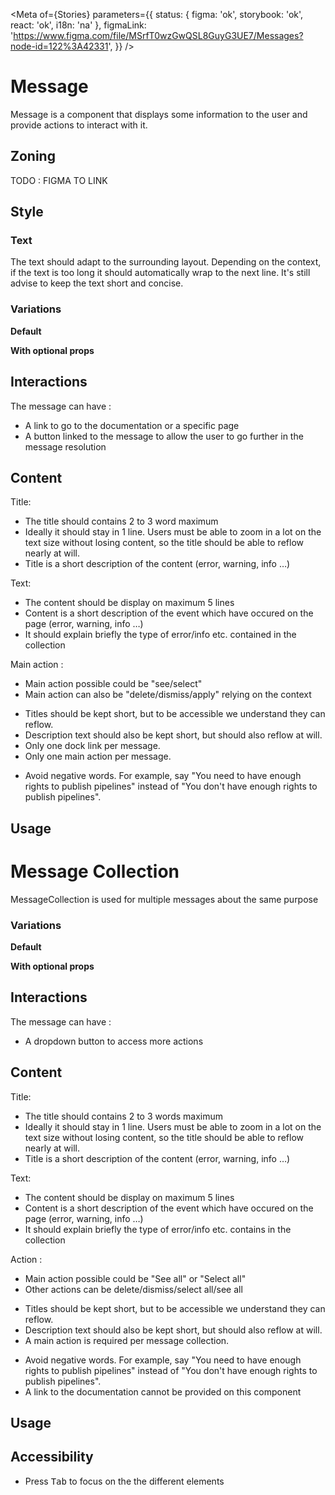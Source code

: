 
<Meta
	of={Stories}
	parameters={{
		status: { figma: 'ok', storybook: 'ok', react: 'ok', i18n: 'na' },
		figmaLink: 'https://www.figma.com/file/MSrfT0wzGwQSL8GuyG3UE7/Messages?node-id=122%3A42331',
	}}
/>

# Message

Message is a component that displays some information to the user and provide actions to interact with it.

## Zoning

TODO : FIGMA TO LINK

## Style

### Text

The text should adapt to the surrounding layout. Depending on the context, if the text is too long it should automatically wrap to the next line.
It's still advise to keep the text short and concise.

### Variations

**Default**

<Canvas>
	<Story story={Stories.DefaultMessageDemo} />
</Canvas>

**With optional props**

<Canvas>
	<Story story={Stories.WithPropVariation} />
</Canvas>

## Interactions

The message can have :

- A link to go to the documentation or a specific page
- A button linked to the message to allow the user to go further in the message resolution

## Content

Title:

<ul>
	<li>The title should contains 2 to 3 word maximum</li>
	<li>
		Ideally it should stay in 1 line. Users must be able to zoom in a lot on the text size without
		losing content, so the title should be able to reflow nearly at will.
	</li>
	<li>Title is a short description of the content (error, warning, info …)</li>
</ul>

Text:

<ul>
	<li>The content should be display on maximum 5 lines</li>
	<li>
		Content is a short description of the event which have occured on the page (error, warning, info
		…)
	</li>
	<li>It should explain briefly the type of error/info etc. contained in the collection</li>
</ul>

Main action :

<ul>
	<li>Main action possible could be "see/select"</li>
	<li>Main action can also be "delete/dismiss/apply" relying on the context</li>
</ul>

<Use>
	<Use.Do>
		<ul>
			<li>Titles should be kept short, but to be accessible we understand they can reflow.</li>
			<li>Description text should also be kept short, but should also reflow at will.</li>
			<li>Only one dock link per message.</li>
			<li>Only one main action per message.</li>
		</ul>
	</Use.Do>
	<Use.Dont>
		<ul>
			<li>
				Avoid negative words. For example, say "You need to have enough rights to publish pipelines"
				instead of "You don't have enough rights to publish pipelines".
			</li>
		</ul>
	</Use.Dont>
</Use>

## Usage

<Canvas>
	<Story story={Stories.MessageInformationTemplateStory} />
</Canvas>

<ArgTypes of={Stories.MessageInformationTemplateStory} />

# Message Collection

MessageCollection is used for multiple messages about the same purpose

### Variations

**Default**

<Canvas>
	<Story story={Stories.DefaultMessageCollectionDemo} />
</Canvas>

**With optional props**

<Canvas>
	<Story story={Stories.MessageCollectionWithPropVariation} />
</Canvas>

## Interactions

The message can have :

- A dropdown button to access more actions

## Content

Title:

<ul>
	<li>The title should contains 2 to 3 words maximum</li>
	<li>
		Ideally it should stay in 1 line. Users must be able to zoom in a lot on the text size without
		losing content, so the title should be able to reflow nearly at will.
	</li>
	<li>Title is a short description of the content (error, warning, info …)</li>
</ul>

Text:

<ul>
	<li>The content should be display on maximum 5 lines</li>
	<li>
		Content is a short description of the event which have occured on the page (error, warning, info
		…)
	</li>
	<li>It should explain briefly the type of error/info etc. contains in the collection</li>
</ul>

Action :

<ul>
	<li>Main action possible could be "See all" or "Select all"</li>
	<li>Other actions can be delete/dismiss/select all/see all</li>
</ul>

<Use>
	<Use.Do>
		<ul>
			<li>Titles should be kept short, but to be accessible we understand they can reflow.</li>
			<li>Description text should also be kept short, but should also reflow at will.</li>
			<li>A main action is required per message collection.</li>
		</ul>
	</Use.Do>
	<Use.Dont>
		<ul>
			<li>
				Avoid negative words. For example, say "You need to have enough rights to publish pipelines"
				instead of "You don't have enough rights to publish pipelines".
			</li>
			<li>A link to the documentation cannot be provided on this component</li>
		</ul>
	</Use.Dont>
</Use>

## Usage

<Canvas>
	<Story story={Stories.MessageCollectionInformationTemplateStory} />
</Canvas>

<ArgTypes of={Stories.MessageCollectionInformationTemplateStory} />

## Accessibility

- Press <kbd>Tab</kbd> to focus on the the different elements
